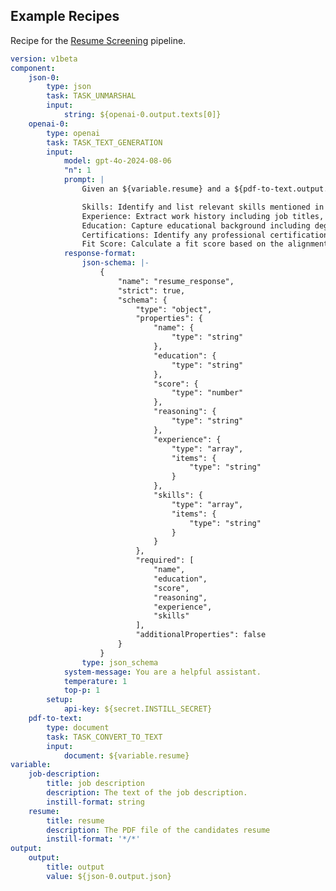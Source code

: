 ## Example Recipes

Recipe for the [Resume Screening](https://instill.tech/instill-ai/pipelines/structured-resume-screening/playground) pipeline.

```yaml
version: v1beta
component:
    json-0:
        type: json
        task: TASK_UNMARSHAL
        input:
            string: ${openai-0.output.texts[0]}
    openai-0:
        type: openai
        task: TASK_TEXT_GENERATION
        input:
            model: gpt-4o-2024-08-06
            "n": 1
            prompt: |
                Given an ${variable.resume} and a ${pdf-to-text.output.body}, create an automated system to screen and convert this information into a structured candidate profile. The system should extract key information such as:

                Skills: Identify and list relevant skills mentioned in the resume.
                Experience: Extract work history including job titles, companies, durations, and responsibilities from the resume.
                Education: Capture educational background including degrees, institutions, and graduation dates from the resume.
                Certifications: Identify any professional certifications or additional qualifications in the resume.
                Fit Score: Calculate a fit score based on the alignment of the candidate's profile with the job description, taking into account required skills, experience level, and education.
            response-format:
                json-schema: |-
                    {
                        "name": "resume_response",
                        "strict": true,
                        "schema": {
                            "type": "object",
                            "properties": {
                                "name": {
                                    "type": "string"
                                },
                                "education": {
                                    "type": "string"
                                },
                                "score": {
                                    "type": "number"
                                },
                                "reasoning": {
                                    "type": "string"
                                },
                                "experience": {
                                    "type": "array",
                                    "items": {
                                        "type": "string"
                                    }
                                },
                                "skills": {
                                    "type": "array",
                                    "items": {
                                        "type": "string"
                                    }
                                }
                            },
                            "required": [
                                "name",
                                "education",
                                "score",
                                "reasoning",
                                "experience",
                                "skills"
                            ],
                            "additionalProperties": false
                        }
                    }
                type: json_schema
            system-message: You are a helpful assistant.
            temperature: 1
            top-p: 1
        setup:
            api-key: ${secret.INSTILL_SECRET}
    pdf-to-text:
        type: document
        task: TASK_CONVERT_TO_TEXT
        input:
            document: ${variable.resume}
variable:
    job-description:
        title: job description
        description: The text of the job description.
        instill-format: string
    resume:
        title: resume
        description: The PDF file of the candidates resume
        instill-format: '*/*'
output:
    output:
        title: output
        value: ${json-0.output.json}
```